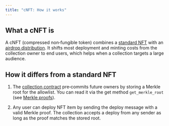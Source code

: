 ```yaml
---
title: "cNFT: How it works"
---
```


## What a cNFT is

A cNFT (compressed non‑fungible token) combines a [standard NFT](/standard/tokens/nft/overview) with an [airdrop distribution](/standard/tokens/airdrop). It shifts most deployment and minting costs from the collection owner to end users, which helps when a collection targets a large audience.

## How it differs from a standard NFT

1. The [collection contract](/standard/tokens/nft/how-works) pre‑commits future owners by storing a Merkle root for the allowlist. You can read it via the get method `get_merkle_root` (see [Merkle proofs](/ton/proofs/merkle)).

2. Any user can deploy NFT item by sending the deploy message with a valid Merkle proof. The collection accepts a deploy from any sender as long as the proof matches the stored root.
